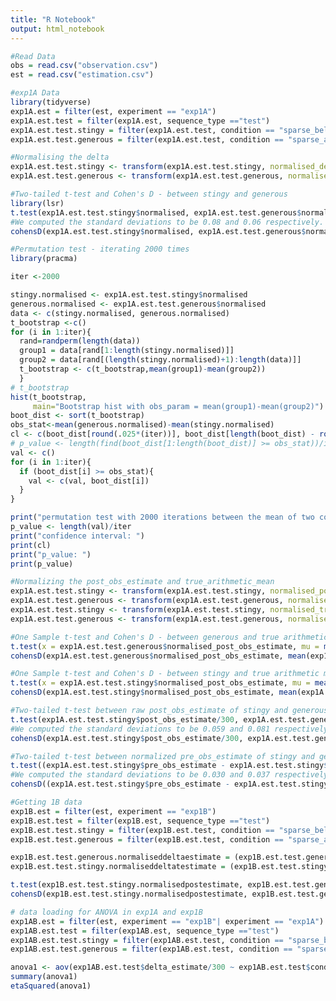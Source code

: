 ```yaml
---
title: "R Notebook"
output: html_notebook
---
```

```r
#Read Data
obs = read.csv("observation.csv")
est = read.csv("estimation.csv")
```


```r
#exp1A Data
library(tidyverse)
exp1A.est = filter(est, experiment == "exp1A")
exp1A.est.test = filter(exp1A.est, sequence_type =="test")
exp1A.est.test.stingy = filter(exp1A.est.test, condition == "sparse_below_average")
exp1A.est.test.generous = filter(exp1A.est.test, condition == "sparse_above_average")
```


```r
#Normalising the delta
exp1A.est.test.stingy <- transform(exp1A.est.test.stingy, normalised_delta = delta_estimate/scale_range)
exp1A.est.test.generous <- transform(exp1A.est.test.generous, normalised_delta = delta_estimate/scale_range)
```


```r
#Two-tailed t-test and Cohen's D - between stingy and generous
library(lsr)
t.test(exp1A.est.test.stingy$normalised, exp1A.est.test.generous$normalised, var.equal = TRUE)
#We computed the standard deviations to be 0.08 and 0.06 respectively. Since these two are relatively close, we use the independent samples t-test. 
cohensD(exp1A.est.test.stingy$normalised, exp1A.est.test.generous$normalised)
```


```r
#Permutation test - iterating 2000 times
library(pracma)

iter <-2000

stingy.normalised <- exp1A.est.test.stingy$normalised
generous.normalised <- exp1A.est.test.generous$normalised
data <- c(stingy.normalised, generous.normalised)
t_bootstrap <-c()
for (i in 1:iter){
  rand=randperm(length(data))
  group1 = data[rand[1:length(stingy.normalised)]]
  group2 = data[rand[(length(stingy.normalised)+1):length(data)]]
  t_bootstrap <- c(t_bootstrap,mean(group1)-mean(group2))
  }
# t_bootstrap
hist(t_bootstrap, 
     main="Bootstrap hist with obs_param = mean(group1)-mean(group2)")
boot_dist <- sort(t_bootstrap)
obs_stat<-mean(generous.normalised)-mean(stingy.normalised)
cl <- c(boot_dist[round(.025*(iter))], boot_dist[length(boot_dist) - round(.025*(iter))])
# p_value <- length(find(boot_dist[1:length(boot_dist)] >= obs_stat))/iter
val <- c()
for (i in 1:iter){
  if (boot_dist[i] >= obs_stat){
    val <- c(val, boot_dist[i])  
  }
}
```


```r
print("permutation test with 2000 iterations between the mean of two conditions")
p_value <- length(val)/iter
print("confidence interval: ")
print(cl)
print("p_value: ")
print(p_value)
```


```r
#Normalizing the post_obs_estimate and true_arithmetic_mean
exp1A.est.test.stingy <- transform(exp1A.est.test.stingy, normalised_post_obs_estimate = (post_obs_estimate-150)/scale_range)
exp1A.est.test.generous <- transform(exp1A.est.test.generous, normalised_post_obs_estimate = (post_obs_estimate-150)/scale_range)
exp1A.est.test.stingy <- transform(exp1A.est.test.stingy, normalised_true_arithmetic_mean = (true_arithmetic_mean-150)/scale_range)
exp1A.est.test.generous <- transform(exp1A.est.test.generous, normalised_true_arithmetic_mean = (true_arithmetic_mean-150)/scale_range)
```


```r
#One Sample t-test and Cohen's D - between generous and true arithmetic mean
t.test(x = exp1A.est.test.generous$normalised_post_obs_estimate, mu = mean(exp1A.est.test.generous$normalised_true_arithmetic_mean))
cohensD(exp1A.est.test.generous$normalised_post_obs_estimate, mean(exp1A.est.test.generous$normalised_true_arithmetic_mean))
```


```r
#One Sample t-test and Cohen's D - between stingy and true arithmetic mean
t.test(x = exp1A.est.test.stingy$normalised_post_obs_estimate, mu = mean(exp1A.est.test.stingy$normalised_true_arithmetic_mean))
cohensD(exp1A.est.test.stingy$normalised_post_obs_estimate, mean(exp1A.est.test.stingy$normalised_true_arithmetic_mean))
```


```r
#Two-tailed t-test between raw post_obs_estimate of stingy and generous 
t.test(exp1A.est.test.stingy$post_obs_estimate/300, exp1A.est.test.generous$post_obs_estimate/300, var.equal = TRUE)
#We computed the standard deviations to be 0.059 and 0.081 respectively. Since these two are relatively close, we use the independent samples t-test.
cohensD(exp1A.est.test.stingy$post_obs_estimate/300, exp1A.est.test.generous$post_obs_estimate/300)
```


```r
#Two-tailed t-test between normalized pre_obs_estimate of stingy and generous
t.test((exp1A.est.test.stingy$pre_obs_estimate - exp1A.est.test.stingy$true_arithmetic_mean)/300, (exp1A.est.test.generous$pre_obs_estimate - exp1A.est.test.generous$true_arithmetic_mean)/300, var.equal = TRUE)
#We computed the standard deviations to be 0.030 and 0.037 respectively. Since these two are relatively close, we use the independent samples t-test.
cohensD((exp1A.est.test.stingy$pre_obs_estimate - exp1A.est.test.stingy$true_arithmetic_mean)/300, (exp1A.est.test.generous$pre_obs_estimate - exp1A.est.test.generous$true_arithmetic_mean)/300)
```
```r
#Getting 1B data 
exp1B.est = filter(est, experiment == "exp1B")
exp1B.est.test = filter(exp1B.est, sequence_type =="test")
exp1B.est.test.stingy = filter(exp1B.est.test, condition == "sparse_below_average")
exp1B.est.test.generous = filter(exp1B.est.test, condition == "sparse_above_average")

```

```r
exp1B.est.test.generous.normaliseddeltaestimate = (exp1B.est.test.generous$delta_estimate)/ 300
exp1B.est.test.stingy.normaliseddeltatestimate = (exp1B.est.test.stingy$delta_estimate) / 300
```

```r
t.test(exp1B.est.test.stingy.normalisedpostestimate, exp1B.est.test.generous.normalisedpostestimate, var=TRUE)
cohensD(exp1B.est.test.stingy.normalisedpostestimate, exp1B.est.test.generous.normalisedpostestimate)
```

```r
# data loading for ANOVA in exp1A and exp1B
exp1AB.est = filter(est, experiment == "exp1B"| experiment == "exp1A")
exp1AB.est.test = filter(exp1AB.est, sequence_type =="test")
exp1AB.est.test.stingy = filter(exp1AB.est.test, condition == "sparse_below_average")
exp1AB.est.test.generous = filter(exp1AB.est.test, condition == "sparse_above_average")

```


```r
anova1 <- aov(exp1AB.est.test$delta_estimate/300 ~ exp1AB.est.test$condition * exp1AB.est.test$experiment)
summary(anova1)
etaSquared(anova1)
```

